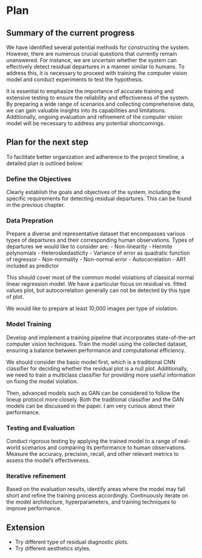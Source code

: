 # Plan

## Summary of the current progress

We have identified several potential methods for constructing the system. However, there are numerous crucial questions that currently remain unanswered. For instance, we are uncertain whether the system can effectively detect residual departures in a manner similar to humans. To address this, it is necessary to proceed with training the computer vision model and conduct experiments to test the hypothesis.

It is essential to emphasize the importance of accurate training and extensive testing to ensure the reliability and effectiveness of the system. By preparing a wide range of scenarios and collecting comprehensive data, we can gain valuable insights into its capabilities and limitations. Additionally, ongoing evaluation and refinement of the computer vision model will be necessary to address any potential shortcomings.

## Plan for the next step

To facilitate better organization and adherence to the project timeline, a detailed plan is outlined below:

### Define the Objectives

Clearly establish the goals and objectives of the system, including the specific requirements for detecting residual departures. This can be found in the previous chapter.

### Data Prepration

Prepare a diverse and representative dataset that encompasses various types of departures and their corresponding human observations. Types of departures we would like to consider are: 
- Non-linearity
  - Hermite polynomials
- Heteroskedasticity
  - Variance of error as quadratic function of regressor 
- Non-normality
  - Non-normal error
- Autocorrelation
  - AR1 included as predictor 
  
This should cover most of the common model violations of classical normal linear regression model. We have a particular focus on residual vs. fitted values plot, but autocorrelation generally can not be detected by this type of plot.

We would like to prepare at least 10,000 images per type of violation.

### Model Training

Develop and implement a training pipeline that incorporates state-of-the-art computer vision techniques. Train the model using the collected dataset, ensuring a balance between performance and computational efficiency.

We should consider the basic model first, which is a traditional CNN classifier for deciding whether the residual plot is a null plot. Additionally, we need to train a multiclass classifier for providing more useful information on fixing the model violation.

Then, advanced models such as GAN can be considered to follow the lineup protocol more closely. Both the traditional classifier and the GAN models can be discussed in the paper. I am very curious about their performance.

### Testing and Evaluation

Conduct rigorous testing by applying the trained model to a range of real-world scenarios and comparing its performance to human observations. Measure the accuracy, precision, recall, and other relevant metrics to assess the model's effectiveness.



### Iterative refinement

Based on the evaluation results, identify areas where the model may fall short and refine the training process accordingly. Continuously iterate on the model architecture, hyperparameters, and training techniques to improve performance.

## Extension


- Try different type of residual diagnostic plots.
- Try different aesthetics styles.

